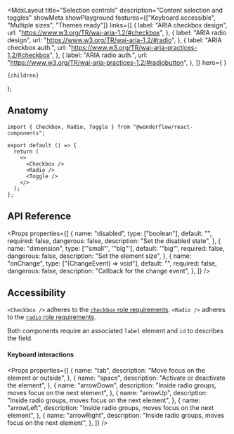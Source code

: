 
  <MdxLayout
    title="Selection controls"
    description="Content selection and toggles"
    showMeta
    showPlayground
    features={["Keyboard accessible", "Multiple sizes", "Themes ready"]}
    links={[
      {
        label: "ARIA checkbox design",
        url: "https://www.w3.org/TR/wai-aria-1.2/#checkbox",
      },
      {
        label: "ARIA radio design",
        url: "https://www.w3.org/TR/wai-aria-1.2/#radio",
      },
      {
        label: "ARIA checkbox auth.",
        url: "https://www.w3.org/TR/wai-aria-practices-1.2/#checkbox",
      },
      {
        label: "ARIA radio auth.",
        url: "https://www.w3.org/TR/wai-aria-practices-1.2/#radiobutton",
      },
    ]}
    hero={
      <LiveArea direction="row">
        <Checkbox defaultChecked />
        <Radio defaultChecked />
        <Toggle defaultChecked />
      </LiveArea>
    }
  >
    {children}
  </MdxLayout>
);

## Anatomy

```tsx highlight=1,6-8
import { Checkbox, Radio, Toggle } from "@wonderflow/react-components";

export default () => {
  return (
    <>
      <Checkbox />
      <Radio />
      <Toggle />
    </>
  );
};
```

## API Reference

<Props
  properties={[
    {
      name: "disabled",
      type: ["boolean"],
      default: "",
      required: false,
      dangerous: false,
      description: "Set the disabled state",
    },
    {
      name: "dimension",
      type: ['"small"', '"big"'],
      default: '"big"',
      required: false,
      dangerous: false,
      description: "Set the element size",
    },
    {
      name: "onChange",
      type: ["(ChangeEvent<HTMLInputElement>) => void"],
      default: "",
      required: false,
      dangerous: false,
      description: "Callback for the change event",
    },
  ]}
/>

## Accessibility

`<Checkbox />` adheres to the [`checkbox` role requirements](https://www.w3.org/TR/wai-aria-1.2/#checkbox).
`<Radio />` adheres to the [`radio` role requirements](https://www.w3.org/TR/wai-aria-1.2/#radio).

Both components require an associated `label` element and `id` to describes the field.

#### Keyboard interactions

<Props
  properties={[
    {
      name: "tab",
      description: "Move focus on the element or outside",
    },
    {
      name: "space",
      description: "Activate or deactivate the element",
    },
    {
      name: "arrowDown",
      description: "Inside radio groups, moves focus on the next element",
    },
    {
      name: "arrowUp",
      description: "Inside radio groups, moves focus on the next element",
    },
    {
      name: "arrowLeft",
      description: "Inside radio groups, moves focus on the next element",
    },
    {
      name: "arrowRight",
      description: "Inside radio groups, moves focus on the next element",
    },
  ]}
/>
